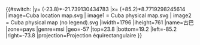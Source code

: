 {{#switch:{{{1}}}
|y= ({{{2}}}-23.8)*-21.739130434783
|x= ({{{3}}}+85.2)*8.7719298245614
|image=Cuba location map.svg
| image1 = Cuba physical map.svg
| image2 = Cuba physical map (no legend).svg
|iwidth=1796
|iheight=761
|name=古巴
|zone=pays
|genre=msi
|geo=-57
|top=23.8
|bottom=19.2
|left=-85.2
|right=-73.8
|projection=Projection équirectangulaire
}}<noinclude>{{Location map/Info|Cuba}}
{{Documentation}}
</noinclude>